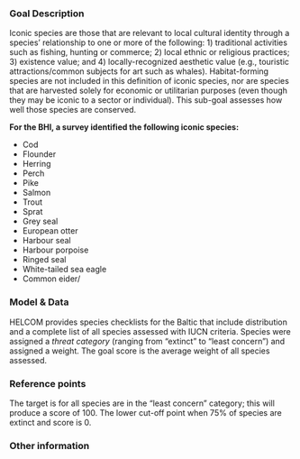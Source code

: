 ### Goal Description

Iconic species are those that are relevant to local cultural identity through a species' relationship to one or more of the following: 1) traditional activities such as fishing, hunting or commerce; 2) local ethnic or religious practices; 3) existence value; and 4) locally-recognized aesthetic value (e.g., touristic attractions/common subjects for art such as whales). Habitat-forming species are not included in this definition of iconic species, nor are species that are harvested solely for economic or utilitarian purposes (even though they may be iconic to a sector or individual). This sub-goal assesses how well those species are conserved. 

**For the BHI, a survey identified the following iconic species:**

- Cod  
- Flounder  
- Herring  
- Perch  
- Pike  
- Salmon  
- Trout  
- Sprat  
- Grey seal 
- European otter
- Harbour seal  
- Harbour porpoise  
- Ringed seal
- White-tailed sea eagle 
- Common eider/


### Model & Data

HELCOM provides species checklists for the Baltic that include distribution and a complete list of all species assessed with IUCN criteria. Species were assigned a _threat category_ (ranging from "extinct" to "least concern") and assigned a weight. The goal score is the average weight of all species assessed.


### Reference points

The target is for all species are in the "least concern" category; this will produce a score of 100. The lower cut-off point when 75% of species are extinct and score is 0.

### Other information



